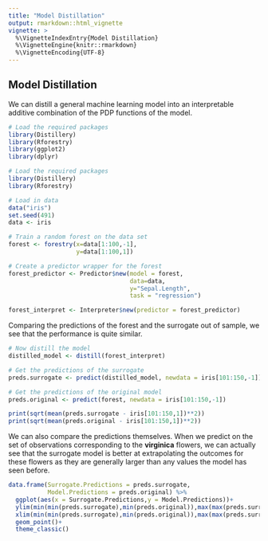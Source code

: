 ```yaml
---
title: "Model Distillation"
output: rmarkdown::html_vignette
vignette: >
  %\VignetteIndexEntry{Model Distillation}
  %\VignetteEngine{knitr::rmarkdown}
  %\VignetteEncoding{UTF-8}
---
```


## Model Distillation

We can distill a general machine learning model into an interpretable additive combination of the 
PDP functions of the model.

```r
# Load the required packages
library(Distillery)
library(Rforestry)
library(ggplot2)
library(dplyr)
```

```r
# Load the required packages
library(Distillery)
library(Rforestry)

# Load in data 
data("iris")
set.seed(491)
data <- iris

# Train a random forest on the data set
forest <- forestry(x=data[1:100,-1],
                   y=data[1:100,1])

# Create a predictor wrapper for the forest
forest_predictor <- Predictor$new(model = forest,
                                  data=data,
                                  y="Sepal.Length",
                                  task = "regression")

forest_interpret <- Interpreter$new(predictor = forest_predictor)
```


Comparing the predictions of the forest and the surrogate out of sample, we see that
the performance is quite similar.

```r
# Now distill the model
distilled_model <- distill(forest_interpret)

# Get the predictions of the surrogate
preds.surrogate <- predict(distilled_model, newdata = iris[101:150,-1])[,1]

# Get the predictions of the original model
preds.original <- predict(forest, newdata = iris[101:150,-1])

print(sqrt(mean(preds.surrogate - iris[101:150,1])**2))
print(sqrt(mean(preds.original - iris[101:150,1])**2))

```

We can also compare the predictions themselves. When we predict on the set of observations corresponding to the
**virginica** flowers, we can actually see that the surrogate model is better at extrapolating the outcomes for
these flowers as they are generally larger than any values the model has seen before.

```r
data.frame(Surrogate.Predictions = preds.surrogate,
           Model.Predictions = preds.original) %>% 
  ggplot(aes(x = Surrogate.Predictions,y = Model.Predictions))+
  ylim(min(min(preds.surrogate),min(preds.original)),max(max(preds.surrogate),max(preds.original)) )+
  xlim(min(min(preds.surrogate),min(preds.original)),max(max(preds.surrogate),max(preds.original)) )+
  geom_point()+
  theme_classic()


```







